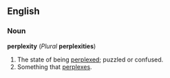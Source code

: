 ==English==

===Noun===
'''perplexity''' (''Plural'' '''perplexities''')

# The state of being [[perplexed]]; puzzled or confused.
# Something that [[perplex]]es.